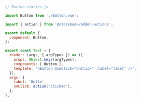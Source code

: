 ```js
// Button.stories.js

import Button from './Button.vue';

import { action } from '@storybook/addon-actions';

export default {
  component: Button,
};

export const Text = {
  render: (args, { argTypes }) => ({
    props: Object.keys(argTypes),
    components: { Button },
    template: '<Button @onClick="onClick" :label="label" />',
  }),
  args: {
    label: 'Hello',
    onClick: action('clicked'),
  },
};
```
